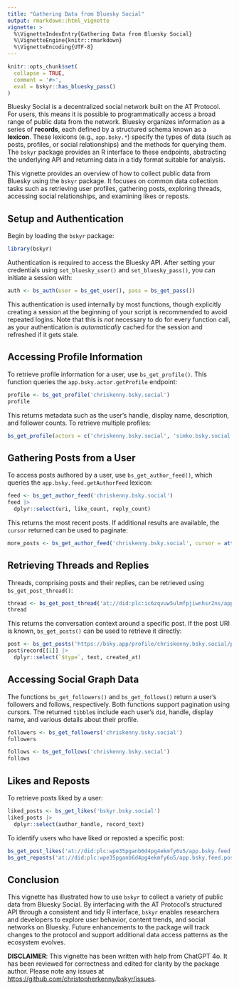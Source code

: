 ```yaml
---
title: "Gathering Data from Bluesky Social"
output: rmarkdown::html_vignette
vignette: >
  %\VignetteIndexEntry{Gathering Data from Bluesky Social}
  %\VignetteEngine{knitr::rmarkdown}
  %\VignetteEncoding{UTF-8}
---
```


```r
knitr::opts_chunk$set(
  collapse = TRUE,
  comment = '#>',
  eval = bskyr::has_bluesky_pass()
)
```

Bluesky Social is a decentralized social network built on the AT Protocol. For users, this means it is possible to programmatically access a broad range of public data from the network. Bluesky organizes information as a series of **records**, each defined by a structured schema known as a **lexicon**. These lexicons (e.g., `app.bsky.*`) specify the types of data (such as posts, profiles, or social relationships) and the methods for querying them. The `bskyr` package provides an R interface to these endpoints, abstracting the underlying API and returning data in a tidy format suitable for analysis.

This vignette provides an overview of how to collect public data from Bluesky using the `bskyr` package. It focuses on common data collection tasks such as retrieving user profiles, gathering posts, exploring threads, accessing social relationships, and examining likes or reposts.

## Setup and Authentication

Begin by loading the `bskyr` package:

```r
library(bskyr)
```

Authentication is required to access the Bluesky API. After setting your credentials using `set_bluesky_user()` and `set_bluesky_pass()`, you can initiate a session with:

```r
auth <- bs_auth(user = bs_get_user(), pass = bs_get_pass())
```

This authentication is used internally by most functions, though explicitly creating a session at the beginning of your script is recommended to avoid repeated logins.
Note that this is *not* necessary to do for every function call, as your authentication is *automatically* cached for the session and refreshed if it gets stale.

## Accessing Profile Information

To retrieve profile information for a user, use `bs_get_profile()`. This function queries the `app.bsky.actor.getProfile` endpoint:

```r
profile <- bs_get_profile('chriskenny.bsky.social')
profile
```

This returns metadata such as the user's handle, display name, description, and follower counts. To retrieve multiple profiles:

```r
bs_get_profile(actors = c('chriskenny.bsky.social', 'simko.bsky.social'))
```

## Gathering Posts from a User

To access posts authored by a user, use `bs_get_author_feed()`, which queries the `app.bsky.feed.getAuthorFeed` lexicon:

```r
feed <- bs_get_author_feed('chriskenny.bsky.social')
feed |>
  dplyr::select(uri, like_count, reply_count)
```

This returns the most recent posts. If additional results are available, the `cursor` returned can be used to paginate:

```r
more_posts <- bs_get_author_feed('chriskenny.bsky.social', cursor = attr(feed, 'cursor')$cursor)
```

## Retrieving Threads and Replies

Threads, comprising posts and their replies, can be retrieved using `bs_get_post_thread()`:

```r
thread <- bs_get_post_thread('at://did:plc:ic6zqvuw5ulmfpjiwnhsr2ns/app.bsky.feed.post/3k7qmjev5lr2s')
thread
```

This returns the conversation context around a specific post. If the post URI is known, `bs_get_posts()` can be used to retrieve it directly:

```r
post <- bs_get_posts('https://bsky.app/profile/chriskenny.bsky.social/post/3loagm2phgk2t')
post$record[[1]] |>
  dplyr::select(`$type`, text, created_at)
```

## Accessing Social Graph Data

The functions `bs_get_followers()` and `bs_get_follows()` return a user's followers and follows, respectively.
Both functions support pagination using cursors. The returned `tibble`s include each user's `did`, handle, display name, and various details about their profile.

```r
followers <- bs_get_followers('chriskenny.bsky.social')
followers
```

```r
follows <- bs_get_follows('chriskenny.bsky.social')
follows
```


## Likes and Reposts

To retrieve posts liked by a user:

```r
liked_posts <- bs_get_likes('bskyr.bsky.social')
liked_posts |>
  dplyr::select(author_handle, record_text)
```

To identify users who have liked or reposted a specific post:

```r
bs_get_post_likes('at://did:plc:wpe35pganb6d4pg4ekmfy6u5/app.bsky.feed.post/3lnghukd7vk22')
bs_get_reposts('at://did:plc:wpe35pganb6d4pg4ekmfy6u5/app.bsky.feed.post/3lnghukd7vk22')
```

## Conclusion

This vignette has illustrated how to use `bskyr` to collect a variety of public data from Bluesky Social. By interfacing with the AT Protocol’s structured API through a consistent and tidy R interface, `bskyr` enables researchers and developers to explore user behavior, content trends, and social networks on Bluesky. Future enhancements to the package will track changes to the protocol and support additional data access patterns as the ecosystem evolves.

**DISCLAIMER**: This vignette has been written with help from ChatGPT 4o. It has been reviewed for correctness and edited for clarity by the package author. Please note any issues at <https://github.com/christopherkenny/bskyr/issues>.
